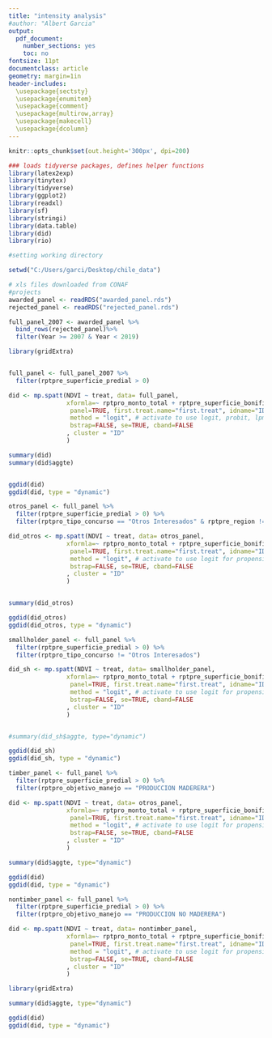 ```yaml
---
title: "intensity analysis"
#author: "Albert Garcia"
output:
  pdf_document:
    number_sections: yes
    toc: no
fontsize: 11pt    
documentclass: article
geometry: margin=1in
header-includes: 
  \usepackage{sectsty}
  \usepackage{enumitem}
  \usepackage{comment}
  \usepackage{multirow,array}
  \usepackage{makecell}
  \usepackage{dcolumn}
---
```


```r
knitr::opts_chunk$set(out.height='300px', dpi=200)

### loads tidyverse packages, defines helper functions
library(latex2exp)
library(tinytex)
library(tidyverse)
library(ggplot2)
library(readxl)
library(sf)
library(stringi)
library(data.table)
library(did)
library(rio)

```

``` r
#setting working directory

setwd("C:/Users/garci/Desktop/chile_data")

# xls files downloaded from CONAF
#projects
awarded_panel <- readRDS("awarded_panel.rds")
rejected_panel <- readRDS("rejected_panel.rds")

full_panel_2007 <- awarded_panel %>%
  bind_rows(rejected_panel)%>%
  filter(Year >= 2007 & Year < 2019)
```



``` r
library(gridExtra)


full_panel <- full_panel_2007 %>%
  filter(rptpre_superficie_predial > 0)

did <- mp.spatt(NDVI ~ treat, data= full_panel,
                xformla=~ rptpro_monto_total + rptpre_superficie_bonificada + rptpre_superficie_predial + lat + long +as.factor(rptpre_region) + as.factor(rptpro_objetivo_manejo),
                 panel=TRUE, first.treat.name="first.treat", idname="ID", tname="Year",
                 method = "logit", # activate to use logit, probit, lpm for propensity score matching
                 bstrap=FALSE, se=TRUE, cband=FALSE
                , cluster = "ID"
                )

summary(did)
summary(did$aggte)


ggdid(did)
ggdid(did, type = "dynamic")


```


``` r

otros_panel <- full_panel %>%
  filter(rptpre_superficie_predial > 0) %>%
  filter(rptpro_tipo_concurso == "Otros Interesados" & rptpre_region != "Región de Ñuble") 

did_otros <- mp.spatt(NDVI ~ treat, data= otros_panel,
                xformla=~ rptpro_monto_total + rptpre_superficie_bonificada + rptpre_superficie_predial + lat + long +as.factor(rptpre_region) + as.factor(rptpro_objetivo_manejo),
                 panel=TRUE, first.treat.name="first.treat", idname="ID", tname="Year",
                 method = "logit", # activate to use logit for propensity score matching
                 bstrap=FALSE, se=TRUE, cband=FALSE
                , cluster = "ID"
                )


summary(did_otros)

ggdid(did_otros)
ggdid(did_otros, type = "dynamic")


```


``` r

smallholder_panel <- full_panel %>%
  filter(rptpre_superficie_predial > 0) %>%
  filter(rptpro_tipo_concurso != "Otros Interesados")

did_sh <- mp.spatt(NDVI ~ treat, data= smallholder_panel,
                xformla=~ rptpro_monto_total + rptpre_superficie_bonificada + rptpre_superficie_predial +lat+long,
                 panel=TRUE, first.treat.name="first.treat", idname="ID", tname="Year",
                 method = "logit", # activate to use logit for propensity score matching
                 bstrap=FALSE, se=TRUE, cband=FALSE
                , cluster = "ID"
                )


#summary(did_sh$aggte, type="dynamic")

ggdid(did_sh)
ggdid(did_sh, type = "dynamic")


```

``` r

timber_panel <- full_panel %>%
  filter(rptpre_superficie_predial > 0) %>%
  filter(rptpro_objetivo_manejo == "PRODUCCION MADERERA")

did <- mp.spatt(NDVI ~ treat, data= otros_panel,
                xformla=~ rptpro_monto_total + rptpre_superficie_bonificada + rptpre_superficie_predial ,
                 panel=TRUE, first.treat.name="first.treat", idname="ID", tname="Year",
                 method = "logit", # activate to use logit for propensity score matching
                 bstrap=FALSE, se=TRUE, cband=FALSE
                , cluster = "ID"
                )

summary(did$aggte, type="dynamic")

ggdid(did)
ggdid(did, type = "dynamic")


```

``` r

nontimber_panel <- full_panel %>%
  filter(rptpre_superficie_predial > 0) %>%
  filter(rptpro_objetivo_manejo == "PRODUCCION NO MADERERA")

did <- mp.spatt(NDVI ~ treat, data= nontimber_panel,
                xformla=~ rptpro_monto_total + rptpre_superficie_bonificada + rptpre_superficie_predial,
                 panel=TRUE, first.treat.name="first.treat", idname="ID", tname="Year",
                 method = "logit", # activate to use logit for propensity score matching
                 bstrap=FALSE, se=TRUE, cband=FALSE
                , cluster = "ID"
                )

library(gridExtra)

summary(did$aggte, type="dynamic")

ggdid(did)
ggdid(did, type = "dynamic")


```

